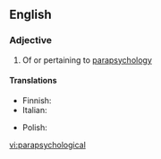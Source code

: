 ==English==

===Adjective===
{{en-adj|-}}

# Of or pertaining to [[parapsychology]]

====Translations====
{{trans-top|of or pertaining to parapsychology}}
* Finnish: {{t-|fi|parapsykologinen}}
* Italian: {{t-|it|parapsicologico|m}}
{{trans-mid}}
* Polish: {{t-|pl|parapsychologiczny|m}}
{{trans-bottom}}

[[vi:parapsychological]]